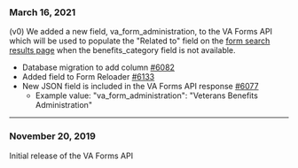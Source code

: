 ### March 16, 2021
(v0) We added a new field, va_form_administration, to the VA Forms API which will be used to populate the "Related to" field on the [form search results page](https://www.va.gov/find-forms/) when the benefits_category field is not available.
* Database migration to add column [#6082](https://github.com/department-of-veterans-affairs/vets-api/pull/6082)
* Added field to Form Reloader [#6133](https://github.com/department-of-veterans-affairs/vets-api/pull/6133)
* New JSON field is included in the VA Forms API response [#6077](https://github.com/department-of-veterans-affairs/vets-api/pull/6077)
  * Example value: "va_form_administration": "Veterans Benefits Administration"

---

### November 20, 2019
Initial release of the VA Forms API



